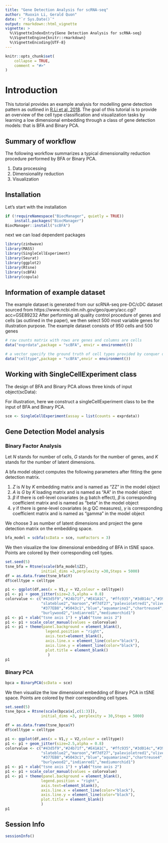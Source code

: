 ```yaml
---
title: "Gene Detection Analysis for scRNA-seq"
author: "Ruoxin Li, Gerald Quon"
date: "`r Sys.Date()`"
output: rmarkdown::html_vignette
vignette: >
  %\VignetteIndexEntry{Gene Detection Analysis for scRNA-seq}
  %\VignetteEngine{knitr::rmarkdown}
  %\VignetteEncoding{UTF-8}
---
```


```r
knitr::opts_chunk$set(
    collapse = TRUE,
    comment = "#>"
)
```

# Introduction

This tutorial provides an example analysis for 
modelling gene detection pattern as outlined in
[R.Li et al, 2018](https://www.biorxiv.org/content/10.1101/454629v1). 
The goal of this tutorial is to provide an overview of the cell type 
classification and visualization tasks by learning a low dimensional embedding 
through a class of gene detection models: that is BFA and Binary PCA.

## Summary of workflow
The following workflow summarizes a typical dimensionality reduction
procedure performed by BFA or Binary PCA. 

1. Data processing
2. Dimensionality reduction
3. Visualization

## Installation

Let's start with the installation 

```R
if (!requireNamespace("BiocManager", quietly = TRUE))
    install.packages("BiocManager")
BiocManager::install("scBFA")
```

next we can load dependent packages

```r
library(zinbwave)
library(MASS)
library(SingleCellExperiment)
library(Seurat)
library(ggplot2)
library(Rtsne)
library(scBFA)
library(copula)
```


## Information of example dataset
The example dataset is generated from our scRNA-seq pre-DC/cDC dataset sourced 
from
https://www.ncbi.nlm.nih.gov/geo/query/acc.cgi?acc=GSE89232
After performing all quality control procedure of genes and cells
(as outlined in the paper), we then select 500 most variable genes for 
illustration purpose. The example dataset consists of 950 cells and 500 genes
```r

# raw counts matrix with rows are genes and columns are cells
data("exprdata",package = "scBFA", envir = environment())

# a vector specify the ground truth of cell types provided by conquer database
data("celltype",package = "scBFA",envir = environment())


```


## Working with SingleCellExperiment class
The design of BFA and Binary PCA allows three kinds of input object(scData):
\begin{itemize}
\item 1. A raw count matrix in which rows are genes and columns are cells. 
\item 2. A SingleCellExperiment class which at least contains the raw count
matrix 
\item 3. A Seurat class which at least contains the raw count matrix
\end{itemize}
For illustration, here we construct a singleCellExperiment class to be the 
input of BFA and Binary PCA.
```r
sce <- SingleCellExperiment(assay = list(counts = exprdata))
```

## Gene Detection Model analysis
### Binary Factor Analysis
Let $N$ stands for number of cells, $G$ stands for the number of genes, and $K$
stands for the number of latent dimensions.

A bfa model object computes the following 
parameters after fitting the gene detection matrix.

1. $Z$ is $N$ by $K$ embedding matrix and is named as "ZZ" in the model object
2. $A$ is $G$ by $K$ loading matrix  and is named as "AA" in the model object
3. $\beta$ if there is cell-level covariates (e.g batch effect),
$\beta$ is corresponding coefficient matrix and is named as "beta" in 
the model object
4. $\gamma$ if there is gene-level covariates (e.g QC measures), 
$\gamma$ is corresponding coefficient matrix and is named as "gamma" in 
the model object


We choose 3 as number of latent dimensions and project the gene detection 
matrix on the embedding space.
```r
bfa_model = scbfa(scData = sce, numFactors = 3) 
```

We then visualize the low dimensional embedding of BFA in tSNE space.
Points are colored by their corresponding cell types.

```r
set.seed(5)
tsne_bfa = Rtsne(scale(bfa_model$ZZ),
                initial_dims =3,perplexity =30,Steps = 5000)
df = as.data.frame(tsne_bfa$Y)
df$celltype = celltype

p1 <- ggplot(df,aes(x = V1,y = V2,colour = celltype))
p1 <- p1 + geom_jitter(size=2.5,alpha = 0.8) 
colorvalue <- c("#43d5f9","#24b71f","#E41A1C", "#ffc935","#3d014c","#39ddb2",
                "slateblue2","maroon","#f7df27","palevioletred1","olivedrab3",
                "#377EB8","#5043c1","blue","aquamarine2","chartreuse4",
                "burlywood2","indianred1","mediumorchid1")
p1 <- p1 + xlab("tsne axis 1") + ylab("tsne axis 2") 
p1 <- p1 + scale_color_manual(values = colorvalue)
p1 <- p1 + theme(panel.background = element_blank(),
                  legend.position = "right",
                  axis.text=element_blank(),
                  axis.line.x = element_line(color="black"),
                  axis.line.y = element_line(color="black"),
                  plot.title = element_blank()
                   )
p1
```
 
### Binary PCA 
```r
bpca = BinaryPCA(scData = sce) 
```
We then visualize the low dimensional embedding of Binary PCA in tSNE space.
Points are colored by their corresponding cell types.
```r
set.seed(5)
tsne_bpca = Rtsne(scale(bpca$x[,c(1:3)]),
                initial_dims =3, perplexity = 30,Steps = 5000)

df = as.data.frame(tsne_bpca$Y)
df$celltype = celltype

p1 <- ggplot(df,aes(x = V1,y = V2,colour = celltype))
p1 <- p1 + geom_jitter(size=2.5,alpha = 0.8) 
colorvalue <- c("#43d5f9","#24b71f","#E41A1C", "#ffc935","#3d014c","#39ddb2",
                "slateblue2","maroon","#f7df27","palevioletred1","olivedrab3",
                "#377EB8","#5043c1","blue","aquamarine2","chartreuse4",
                "burlywood2","indianred1","mediumorchid1")
p1 <- p1 + xlab("tsne axis 1") + ylab("tsne axis 2") 
p1 <- p1 + scale_color_manual(values = colorvalue)
p1 <- p1 + theme(panel.background = element_blank(),
                legend.position = "right",
                axis.text=element_blank(),
                axis.line.x = element_line(color="black"),
                axis.line.y = element_line(color="black"),
                plot.title = element_blank()
                )
p1
```

## Session Info
```r
sessionInfo()
```
